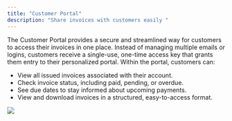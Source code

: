 ```yaml
---
title: "Customer Portal"
description: "Share invoices with customers easily "
---
```


The Customer Portal provides a secure and streamlined way for customers to access their invoices in one place. Instead of managing multiple emails or logins, customers receive a single-use, one-time access key that grants them entry to their personalized portal. Within the portal, customers can:

- View all issued invoices associated with their account.
- Check invoice status, including paid, pending, or overdue.
- See due dates to stay informed about upcoming payments.
- View and download invoices in a structured, easy-to-access format.

![](//assets/images/customer-overview/customer-portal.png)